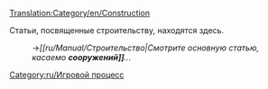 [[Translation:Category/en/Construction]]


Статьи, посвященные строительству, находятся здесь.
:→''[[ru/Manual/Строительство|Смотрите основную статью, касаемо '''сооружений]]'''...''

[[Category:ru/Игровой процесс]]